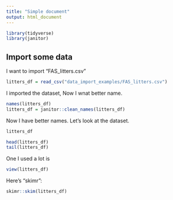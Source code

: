 ```yaml
---
title: "Simple document"
output: html_document
---
```



```r
library(tidyverse)
library(janitor)
```

## Import some data

I want to import "FAS_litters.csv"

```r
litters_df = read_csv("data_import_examples/FAS_litters.csv")

```

I imported the dataset, Now I wnat better name.

```r
names(litters_df)
litters_df = janitor::clean_names(litters_df)
```

Now I have better names. Let's look at the dataset.

```r
litters_df

head(litters_df)
tail(litters_df)
```


One I used a lot is 

```r
view(litters_df)
```

Here's "skimr":

```r
skimr::skim(litters_df)
```